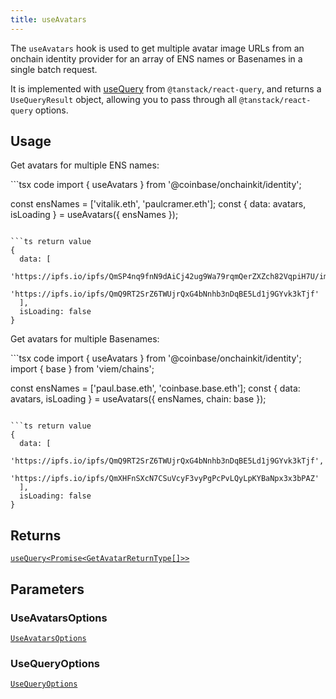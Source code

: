 ```yaml
---
title: useAvatars
---
```



The `useAvatars` hook is used to get multiple avatar image URLs from an onchain identity
provider for an array of ENS names or Basenames in a single batch request.

It is implemented with [useQuery](https://tanstack.com/query/latest/docs/framework/react/reference/useQuery) from `@tanstack/react-query`, and returns a `UseQueryResult` object, allowing you to pass through all `@tanstack/react-query` options.

## Usage

Get avatars for multiple ENS names:

<CodeGroup>
```tsx code
import { useAvatars } from '@coinbase/onchainkit/identity';

const ensNames = ['vitalik.eth', 'paulcramer.eth'];
const { data: avatars, isLoading } = useAvatars({ ensNames });
```

```ts return value
{ 
  data: [
    'https://ipfs.io/ipfs/QmSP4nq9fnN9dAiCj42ug9Wa79rqmQerZXZch82VqpiH7U/image.gif',
    'https://ipfs.io/ipfs/QmQ9RT2SrZ6TWUjrQxG4bNnhb3nDqBE5Ld1j9GYvk3kTjf'
  ], 
  isLoading: false 
}
```
</CodeGroup>

Get avatars for multiple Basenames:

<CodeGroup>
```tsx code
import { useAvatars } from '@coinbase/onchainkit/identity';
import { base } from 'viem/chains';

const ensNames = ['paul.base.eth', 'coinbase.base.eth'];
const { data: avatars, isLoading } = useAvatars({ ensNames, chain: base });
```

```ts return value
{ 
  data: [
    'https://ipfs.io/ipfs/QmQ9RT2SrZ6TWUjrQxG4bNnhb3nDqBE5Ld1j9GYvk3kTjf',
    'https://ipfs.io/ipfs/QmXHFnSXcN7CSuVcyF3vyPgPcPvLQyLpKYBaNpx3x3bPAZ'
  ], 
  isLoading: false 
}
```
</CodeGroup>

## Returns

[`useQuery<Promise<GetAvatarReturnType[]>>`](/onchainkit/identity/types#getavatarreturntype)

## Parameters

### UseAvatarsOptions

[`UseAvatarsOptions`](/onchainkit/identity/types#useavatarsoptions)

### UseQueryOptions

[`UseQueryOptions`](/onchainkit/identity/types#usequeryoptions) 